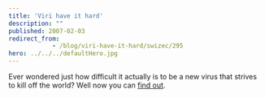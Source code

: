 ```yaml
---
title: 'Viri have it hard'
description: ""
published: 2007-02-03
redirect_from: 
            - /blog/viri-have-it-hard/swizec/295
hero: ../../../defaultHero.jpg
---
```


Ever wondered just how difficult it actually is to be a new virus that strives to kill off the world? Well now you can [find out](http://www.newgrounds.com/portal/view/360724).
